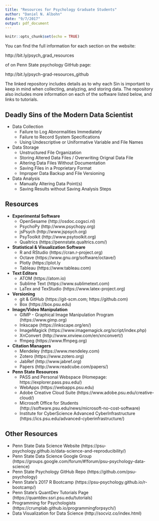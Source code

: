 ```yaml
---
title: "Resources for Psychology Graduate Students"
author: "Daniel N. Albohn"
date: "9/7/2017"
output: pdf_document
---
```


```r
knitr::opts_chunk$set(echo = TRUE)
```

You can find the full information for each section on the website:

http://bit.ly/psych_grad_resources

of on Penn State psychology GitHub page:

http://bit.ly/psych-grad-resources_github

The linked repository includes details as to why each Sin is important to keep in mind
when collecting, analyzing, and storing data. The repository also includes more
information on each of the software listed below, and links to tutorials.

## Deadly Sins of the Modern Data Scientist
- Data Collection
    - Failure to Log Abnormalities Immediately
    - Failure to Record System Specifications
    - Using Undescriptive or Uniformative Variable and File Names

- Data Storage
    - Unstructured File Organization
    - Storing Altered Data Files / Overwriting Orignal Data File
    - Altering Data Files Without Documentation
    - Saving Files in a Proprietary Format
    - Improper Data Backup and File Versioning

- Data Analysis
    - Manually Altering Data Point(s)
    - Saving Results without Saving Analysis Steps

## Resources
- **Experimental Software**
    - OpenSesame (http://osdoc.cogsci.nl)
    - PsychoPy (http://www.psychopy.org)
    - jsPsych (http://www.jspsych.org)
    - PsyToolkit (http://www.psytoolkit.org)
    - Qualtrics (https://pennstate.qualtrics.com/)

- **Statistical & Visualization Software**
    - R and RStudio (https://cran.r-project.org)
    - Octave (https://www.gnu.org/software/octave/)
    - Plotly (https://plot.ly
    - Tableau (https://www.tableau.com)

- **Text Editors**
    - ATOM (https://atom.io)
    - Sublime Text (https://www.sublimetext.com)
    - LaTex and TexStudio (https://www.latex-project.org)

- **Versioning**
    - git & GitHub (https://git-scm.com; https://github.com)
    - Box (https://box.psu.edu)

- **Image/Video Manipulation**
    - GIMP - Graphical Image Manipulation Program (https://www.gimp.org)
    - Inkscape (https://inkscape.org/en/)
    - ImageMagick (https://www.imagemagick.org/script/index.php)
    - XnConvert (http://www.xnview.com/en/xnconvert/)
    - ffmpeg (https://www.ffmpeg.org)

- **Citation Managers**
    - Mendeley (https://www.mendeley.com)
    - Zotero (https://www.zotero.org)
    - JabRef (http://www.jabref.org)
    - Papers (http://www.readcube.com/papers/)

- **Penn State Resources**
    - PASS and Personal Webspace (Homepage: https://explorer.pass.psu.edu/)
    - WebApps (https://webapps.psu.edu)
    - Adobe Creative Cloud Suite (https://www.adobe.psu.edu/creative-cloud/)
    - Microsoft Office for Students (http://software.psu.edu/news/microsoft-no-cost-software)
    - Institute for CyberScience Advanced CyberInfrastructure (https://ics.psu.edu/advanced-cyberinfrastructure/)

## Other Resources
- Penn State Data Science Website (https://psu-psychology.github.io/data-science-and-reproducibility/)
- Penn State Data Science Google Group (https://groups.google.com/forum/#!forum/psu-psychology-data-science)
- Penn State Psychology GitHub Repo (https://github.com/psu-psychology)
- Penn State's 2017 R Bootcamp (https://psu-psychology.github.io/r-bootcamp/)
- Penn State's QuantDev Tutorials Page (https://quantdev.ssri.psu.edu/tutorials)
- Programming for Psychologists (https://crumplab.github.io/programmingforpsych/)
- Data Visualization for Data Science (http://socviz.co/index.html)